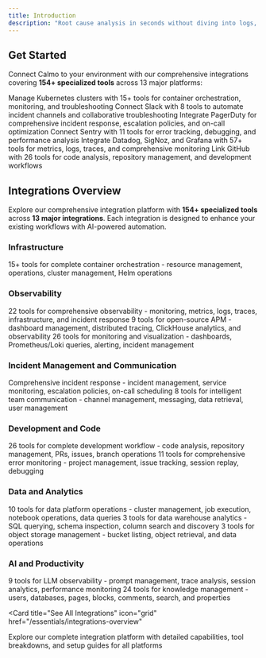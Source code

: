 ```yaml
---
title: Introduction
description: "Root cause analysis in seconds without diving into logs, dashboards, or tools.  Let Calmo do it for you."
---
```


## Get Started

Connect Calmo to your environment with our comprehensive integrations covering **154+ specialized tools** across 13 major platforms:

<CardGroup cols={2}>
  <Card
    title="Infrastructure"
    icon="server"
    href="#infrastructure"
  >
    Manage Kubernetes clusters with 15+ tools for container orchestration, monitoring, and troubleshooting
  </Card>
  <Card
    title="Communication"
    icon="slack"
    href="#incident-management-and-communication"
  >
    Connect Slack with 8 tools to automate incident channels and collaborative troubleshooting
  </Card>
  <Card
    title="Incident Management"
    icon="bell"
    href="#incident-management-and-communication"
  >
    Integrate PagerDuty for comprehensive incident response, escalation policies, and on-call optimization
  </Card>
  <Card
    title="Error Monitoring"
    icon="bug"
    href="#development-and-code"
  >
    Connect Sentry with 11 tools for error tracking, debugging, and performance analysis
  </Card>
  <Card
    title="Observability"
    icon="chart-line"
    href="#observability"
  >
    Integrate Datadog, SigNoz, and Grafana with 57+ tools for metrics, logs, traces, and comprehensive monitoring
  </Card>
  <Card
    title="Development"
    icon="github"
    href="#development-and-code"
  >
    Link GitHub with 26 tools for code analysis, repository management, and development workflows
  </Card>
</CardGroup>

## Integrations Overview

Explore our comprehensive integration platform with **154+ specialized tools** across **13 major integrations**. Each integration is designed to enhance your existing workflows with AI-powered automation.

### Infrastructure

<CardGroup cols={1}>
  <Card
    title="Kubernetes"
    icon="/images/kubernetes.svg"
    href="/essentials/kubernetes"
  >
    15+ tools for complete container orchestration - resource management, operations, cluster management, Helm operations
  </Card>
</CardGroup>

### Observability

<CardGroup cols={3}>
  <Card
    title="Datadog"
    icon="/images/datadog.svg"
    href="/essentials/datadog"
  >
    22 tools for comprehensive observability - monitoring, metrics, logs, traces, infrastructure, and incident response
  </Card>
  <Card
    title="SigNoz"
    icon="/images/signoz.svg"
    href="/essentials/signoz"
  >
    9 tools for open-source APM - dashboard management, distributed tracing, ClickHouse analytics, and observability
  </Card>
  <Card
    title="Grafana"
    icon="/images/grafana.svg"
    href="/essentials/grafana"
  >
    26 tools for monitoring and visualization - dashboards, Prometheus/Loki queries, alerting, incident management
  </Card>
</CardGroup>

### Incident Management and Communication

<CardGroup cols={2}>
  <Card
    title="PagerDuty"
    icon="/images/pagerduty.svg"
    href="/essentials/pagerduty"
  >
    Comprehensive incident response - incident management, service monitoring, escalation policies, on-call scheduling
  </Card>
  <Card
    title="Slack"
    icon="/images/slack.svg"
    href="/essentials/slack"
  >
    8 tools for intelligent team communication - channel management, messaging, data retrieval, user management
  </Card>
</CardGroup>

### Development and Code

<CardGroup cols={2}>
  <Card
    title="GitHub"
    icon="/images/github.svg"
    href="/essentials/github"
  >
    26 tools for complete development workflow - code analysis, repository management, PRs, issues, branch operations
  </Card>
  <Card
    title="Sentry"
    icon="/images/sentry.svg"
    href="/essentials/sentry"
  >
    11 tools for comprehensive error monitoring - project management, issue tracking, session replay, debugging
  </Card>
</CardGroup>

### Data and Analytics

<CardGroup cols={3}>
  <Card
    title="Databricks"
    icon="/images/databricks.svg"
    href="/essentials/databricks"
  >
    10 tools for data platform operations - cluster management, job execution, notebook operations, data queries
  </Card>
  <Card
    title="Redshift"
    icon="/images/aws-redshift.svg"
    href="/essentials/redshift"
  >
    3 tools for data warehouse analytics - SQL querying, schema inspection, column search and discovery
  </Card>
  <Card
    title="S3"
    icon="/images/aws-s3.svg"
    href="/essentials/s3"
  >
    3 tools for object storage management - bucket listing, object retrieval, and data operations
  </Card>
</CardGroup>

### AI and Productivity

<CardGroup cols={2}>
  <Card
    title="Langfuse"
    icon="/images/langfuse.svg"
    href="/essentials/langfuse"
  >
    9 tools for LLM observability - prompt management, trace analysis, session analytics, performance monitoring
  </Card>
  <Card
    title="Notion"
    icon="/images/notion.svg"
    href="/essentials/notion"
  >
    24 tools for knowledge management - users, databases, pages, blocks, comments, search, and properties
  </Card>
</CardGroup>

<Card
  title="See All Integrations"
  icon="grid"
  href="/essentials/integrations-overview"
>
  Explore our complete integration platform with detailed capabilities, tool breakdowns, and setup guides for all platforms
</Card>
